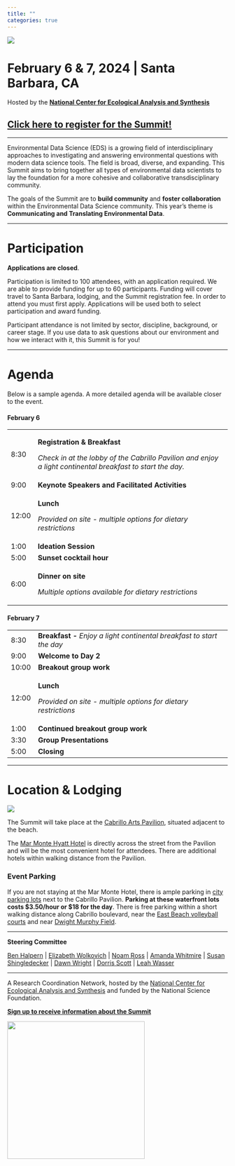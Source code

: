 ```yaml
---
title: ""
categories: true
---
```


![](img/eds-banner-date-location.jpg){fig-align="center"}

# **February 6 & 7, 2024 \| Santa Barbara, CA**

Hosted by the [**National Center for Ecological Analysis and Synthesis**](https://www.nceas.ucsb.edu/)

## [Click here to register for the Summit!](https://na.eventscloud.com/776658)

------------------------------------------------------------------------

Environmental Data Science (EDS) is a growing field of interdisciplinary approaches to investigating and answering environmental questions with modern data science tools. The field is broad, diverse, and expanding. This Summit aims to bring together all types of environmental data scientists to lay the foundation for a more cohesive and collaborative transdisciplinary community.

The goals of the Summit are to **build community** and **foster collaboration** within the Environmental Data Science community. This year's theme is **Communicating and Translating Environmental Data**.

------------------------------------------------------------------------

# Participation

**Applications are closed**.

Participation is limited to 100 attendees, with an application required. We are able to provide funding for up to 60 participants. Funding will cover travel to Santa Barbara, lodging, and the Summit registration fee. In order to attend you must first apply. Applications will be used both to select participation and award funding.

Participant attendance is not limited by sector, discipline, background, or career stage. If you use data to ask questions about our environment and how we interact with it, this Summit is for you!

------------------------------------------------------------------------

# Agenda

Below is a sample agenda. A more detailed agenda will be available closer to the event.

#### **February 6**

+---------+------------------------------------------------------------------------------------------------------------+
| 8:30    | **Registration & Breakfast**                                                                               |
|         |                                                                                                            |
|         | *Check in at the lobby of the Cabrillo Pavilion and enjoy a light continental breakfast to start the day.* |
+---------+------------------------------------------------------------------------------------------------------------+
| 9:00    | **Keynote Speakers and Facilitated Activities**                                                            |
+---------+------------------------------------------------------------------------------------------------------------+
| 12:00   | **Lunch**                                                                                                  |
|         |                                                                                                            |
|         | *Provided on site - multiple options for dietary restrictions*                                             |
+---------+------------------------------------------------------------------------------------------------------------+
| 1:00    | **Ideation Session**                                                                                       |
+---------+------------------------------------------------------------------------------------------------------------+
| 5:00    | **Sunset cocktail hour**                                                                                   |
+---------+------------------------------------------------------------------------------------------------------------+
| 6:00    | **Dinner on site**                                                                                         |
|         |                                                                                                            |
|         | *Multiple options available for dietary restrictions*                                                      |
+---------+------------------------------------------------------------------------------------------------------------+

#### **February 7**

+---------+------------------------------------------------------------------------+
| 8:30    | **Breakfast -** *Enjoy a light continental breakfast to start the day* |
+---------+------------------------------------------------------------------------+
| 9:00    | **Welcome to Day 2**                                                   |
+---------+------------------------------------------------------------------------+
| 10:00   | **Breakout group work**                                                |
+---------+------------------------------------------------------------------------+
| 12:00   | **Lunch**                                                              |
|         |                                                                        |
|         | *Provided on site - multiple options for dietary restrictions*         |
+---------+------------------------------------------------------------------------+
| 1:00    | **Continued breakout group work**                                      |
+---------+------------------------------------------------------------------------+
| 3:30    | **Group Presentations**                                                |
+---------+------------------------------------------------------------------------+
| 5:00    | **Closing**                                                            |
+---------+------------------------------------------------------------------------+

------------------------------------------------------------------------

# Location & Lodging

![](img/2M9A9814-Pano.jpg){fig-align="center"}

The Summit will take place at the [Cabrillo Arts Pavilion](https://cabrillopavilion.santabarbaraca.gov/), situated adjacent to the beach.

The [Mar Monte Hyatt Hotel](https://www.hyatt.com/en-US/hotel/california/mar-monte-hotel/sbars) is directly across the street from the Pavilion and will be the most convenient hotel for attendees. There are additional hotels within walking distance from the Pavilion.

### Event Parking

If you are not staying at the Mar Monte Hotel, there is ample parking in [city parking lots](https://goo.gl/maps/6iihTuXCtmYxbrEz9) next to the Cabrillo Pavilion. **Parking at these waterfront lots costs \$3.50/hour or \$18 for the day**. There is free parking within a short walking distance along Cabrillo boulevard, near the [East Beach volleyball courts](https://goo.gl/maps/YoLd2nJwcmH4cqhy7) and near [Dwight Murphy Field](https://goo.gl/maps/y82sUHe4TAHgDcLp9). \

------------------------------------------------------------------------

**Steering Committee**

[Ben Halpern](https://www.nceas.ucsb.edu/about-us/our-people) \| [Elizabeth Wolkovich](https://biodiversity.ubc.ca/people/faculty/elizabeth-m-wolkovich) \| [Noam Ross](https://www.noamross.net/) \| [Amanda Whitmire](https://library.stanford.edu/people/thalassa) \| [Susan Shingledecker](https://www.esipfed.org/about/staff/susan-shingledecker) \| [Dawn Wright](https://dusk.geo.orst.edu/index.html) \| [Dorris Scott](https://dscott.netlify.app/) \| [Leah Wasser](https://www.leahwasser.com/)

------------------------------------------------------------------------

A Research Coordination Network, hosted by the [National Center for Ecological Analysis and Synthesis](https://www.nceas.ucsb.edu/) and funded by the National Science Foundation.

[**Sign up to receive information about the Summit**](https://landing.mailerlite.com/webforms/landing/a5o1r3)

![](img/NCEAS-full%20logo-4C.png){fig-align="center" width="314"}
